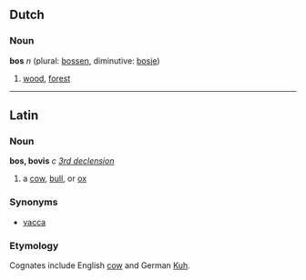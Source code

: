 ==Dutch==
===Noun===
'''bos''' ''n'' (plural: [[bossen]], diminutive: [[bosje]])

# [[wood]], [[forest]]
----
==Latin==
===Noun===
'''bos, bovis''' ''c'' ''[[Wiktionary Appendix:Latin third declension|3rd declension]]''

#a [[cow]], [[bull]], or [[ox]]
===Synonyms===
*[[vacca]]
===Etymology===
Cognates include English [[cow]] and German [[Kuh]].